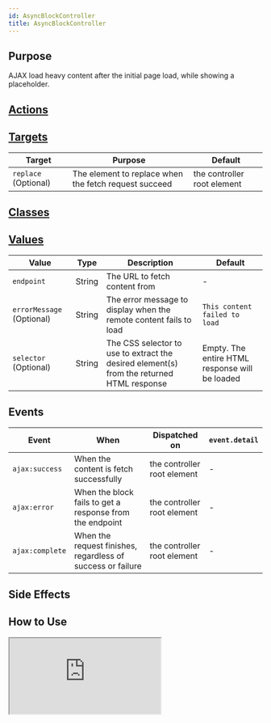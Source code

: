 ```yaml
---
id: AsyncBlockController
title: AsyncBlockController
---
```




## Purpose

AJAX load heavy content after the initial page load, while showing a placeholder.


## [Actions](https://stimulus.hotwire.dev/reference/actions)
<NoActions/>

## [Targets](https://stimulus.hotwire.dev/reference/targets)

| Target | Purpose | Default |
| --- | --- | --- |
| `replace` (Optional) | The element to replace when the fetch request succeed | the controller root element |

## [Classes](https://stimulus.hotwire.dev/reference/classes)
<NoClasses/>

## [Values](https://stimulus.hotwire.dev/reference/values)

| Value | Type | Description | Default |
| --- | --- | --- | --- |
| `endpoint` | String | The URL to fetch content from | - |
| `errorMessage` (Optional) | String | The error message to display when the remote content fails to load | `This content failed to load` |
| `selector` (Optional) | String | The CSS selector to use to extract the desired element(s) from the returned HTML response | Empty. The entire HTML response will be loaded |

## Events

| Event | When | Dispatched on | `event.detail` |
| --- | --- | --- | --- |
|`ajax:success` | When the content is fetch successfully | the controller root element | - |
|`ajax:error` | When the block fails to get a response from the endpoint | the controller root element | - |
|`ajax:complete` | When the request finishes, regardless of success or failure | the controller root element | - |

## Side Effects
<NoSideEffects/>



## How to Use

<iframe
  src="https://codesandbox.io/embed/asyncblockcontroller-8i46f?fontsize=14&hidenavigation=1&theme=dark"
  style={{width: "100%", height: "500px", border: "0", borderRadius: "4px", overflow: "hidden"}}
  sandbox="allow-forms allow-modals allow-popups allow-presentation allow-same-origin allow-scripts"
/>


The controller will send out a fetch request, and on success will replace the block with the HTML content of the response.

## See Also

[Lazy Block Controller](./LazyBlockController)
[Load Block Controller](./LoadBlockController)
[Poll Block Controller](./PollBlockController)
